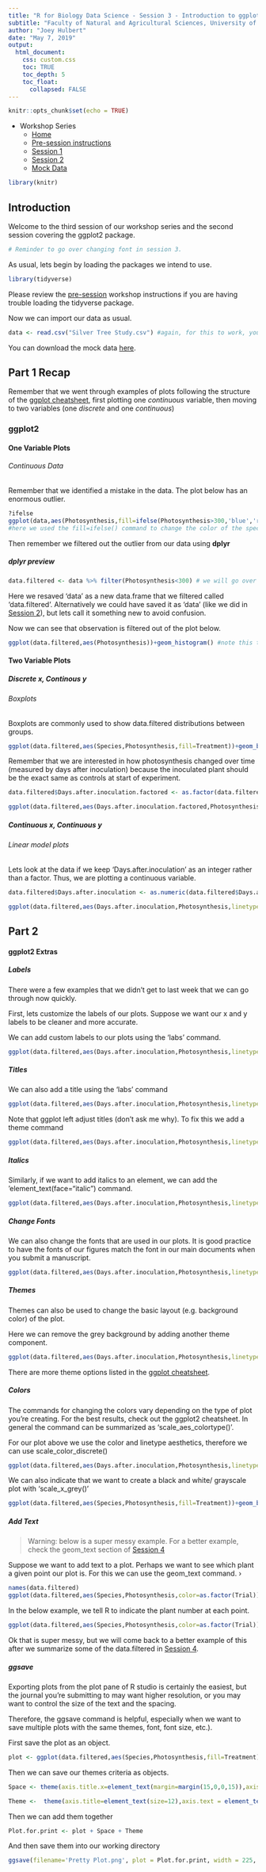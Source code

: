 ```yaml
---
title: "R for Biology Data Science - Session 3 - Introduction to ggplot2 part 2"
subtitle: "Faculty of Natural and Agricultural Sciences, University of Pretoria"
author: "Joey Hulbert"
date: "May 7, 2019"
output: 
  html_document:
    css: custom.css
    toc: TRUE 
    toc_depth: 5
    toc_float:
      collapsed: FALSE
---
```

<script>
    $(document).ready(function() {
      $items = $('div#TOC li');
      $items.each(function(idx) {
        num_ul = $(this).parentsUntil('#TOC').length;
        $(this).css({'text-indent': num_ul * 10, 'padding-left': 0});
      });
    });
</script>

```r
knitr::opts_chunk$set(echo = TRUE)
```

* Workshop Series
    + [Home](http://jmhulbert.github.io/r/bio/)
    + [Pre-session instructions](http://jmhulbert.github.io/r/bio/pre)
    + [Session 1](http://jmhulbert.github.io/r/bio/s1)
    + [Session 2](http://jmhulbert.github.io/r/bio/s2)
    + [Mock Data](http://jmhulbert.github.io/r/bio/data)
    

```r
library(knitr)
```


## Introduction

Welcome to the third session of our workshop series and the second session covering the ggplot2 package. 

```r
# Reminder to go over changing font in session 3. 
```

As usual, lets begin by loading the packages we intend to use. 

```r
library(tidyverse)
```

Please review the [pre-session](http://jmhulbert.github.io/r/bio/pre) workshop instructions if you are having trouble loading the tidyverse package. 

Now we can import our data as usual.

```r
data <- read.csv("Silver Tree Study.csv") #again, for this to work, you need to have the data saved into your working directory. Altneratively, you can set the directory where your data is as your working directory.
```

You can download the mock data [here](http://jmhulbert.github.io/r/bio/data).

## Part 1 Recap

Remember that we went through examples of plots following the structure of the [ggplot cheatsheet](https://github.com/rstudio/cheatsheets/raw/master/data-visualization-2.1.pdf), first plotting one *continuous* variable, then moving to two variables (one *discrete* and one *continuous*)

### ggplot2

#### One Variable Plots

###### Continuous Data

Remember that we identified a mistake in the data. The plot below has an enormous outlier. 

```r
?ifelse
ggplot(data,aes(Photosynthesis,fill=ifelse(Photosynthesis>300,'blue','red')))+geom_histogram()+guides(fill=FALSE) #note that this is only a one variable plot (only x, not x and y). 
#here we used the fill=ifelse() command to change the color of the specific observation.
```

Then remember we filtered out the outlier from our data using **dplyr**

##### dplyr preview

```r
data.filtered <- data %>% filter(Photosynthesis<300) # we will go over the structure of this after our Session 2 recap. 
```

Here we resaved 'data' as a new data.frame that we filtered called 'data.filtered'. Alternatively we could have saved it as 'data' (like we did in [Session 2](http://jmhulbert.github.io/r/bio/s2)), but lets call it something new to avoid confusion. 

Now we can see that observation is filtered out of the plot below.

```r
ggplot(data.filtered,aes(Photosynthesis))+geom_histogram() #note this time we used 'data.filtered'.
```

#### Two Variable Plots

##### Discrete x, Continous y

###### Boxplots

Boxplots are commonly used to show data.filtered distributions between groups. 

```r
ggplot(data.filtered,aes(Species,Photosynthesis,fill=Treatment))+geom_boxplot(position="dodge") +coord_flip()
```

Remember that we are interested in how photosynthesis changed over time (measured by days after inoculation) because the inoculated plant should be the exact same as controls at start of experiment. 

```r
data.filtered$Days.after.inoculation.factored <- as.factor(data.filtered$Days.after.inoculation) #this time I created a new column rather than save over the other column.
```

```r
ggplot(data.filtered,aes(Days.after.inoculation.factored,Photosynthesis,fill=Species))+geom_boxplot(position="dodge")+facet_wrap(~Treatment,ncol=1)
```


##### Continuous x, Continuous y

###### Linear model plots

Lets look at the data if we keep 'Days.after.inoculation' as an integer rather than a factor. Thus, we are plotting a continuous variable. 

```r
data.filtered$Days.after.inoculation <- as.numeric(data.filtered$Days.after.inoculation)
```

```r
ggplot(data.filtered,aes(Days.after.inoculation,Photosynthesis,linetype=Treatment,color=Species))+geom_smooth(method=lm)
```


## Part 2

#### ggplot2 Extras
##### Labels

There were a few examples that we didn't get to last week that we can go through now quickly. 

First, lets customize the labels of our plots. Suppose we want our x and y labels to be cleaner and more accurate. 

We can add custom labels to our plots using the 'labs' command.

```r
ggplot(data.filtered,aes(Days.after.inoculation,Photosynthesis,linetype=Treatment,color=Species))+geom_smooth(method=lm) +labs(x="Days after inoculation",y=expression(Phyotosnytheic~Response~(µmol~m^{-2}~s^{-1}))) #note the crazy notation for adding superscripts
```

##### Titles

We can also add a title using the 'labs' command

```r
ggplot(data.filtered,aes(Days.after.inoculation,Photosynthesis,linetype=Treatment,color=Species))+geom_smooth(method=lm) +labs(x="Days after inoculation",y="Photosynthesis",title="Photosnythetic Response")
```

Note that ggplot left adjust titles (don't ask me why). To fix this we add a theme command


```r
ggplot(data.filtered,aes(Days.after.inoculation,Photosynthesis,linetype=Treatment,color=Species))+geom_smooth(method=lm) +labs(x="Days after inoculation",y="Photosynthesis",title="Photosnythetic Response")+theme(plot.title = element_text(hjust = 0.5))
```


##### Italics

Similarly, if we want to add italics to an element, we can add the 'element_text(face="italic") command.

```r
ggplot(data.filtered,aes(Days.after.inoculation,Photosynthesis,linetype=Treatment,color=Species))+geom_smooth(method=lm) +labs(x="Days after inoculation",y="Photosynthesis",title="Photosnythetic Response") +theme(axis.text.y=element_text(face="italic"), plot.title = element_text(hjust = 0.5,face="italic")) #notice we added italics to the y axis text and the title in this example
```

##### Change Fonts

We can also change the fonts that are used in our plots. It is good practice to have the fonts of our figures match the font in our main documents when you submit a manuscript. 

```r
ggplot(data.filtered,aes(Days.after.inoculation,Photosynthesis,linetype=Treatment,color=Species))+geom_smooth(method=lm) +labs(x="Days after inoculation",y="Photosynthesis",title="Photosnythetic Response") +theme(axis.text.y=element_text(face="italic"), plot.title = element_text(hjust = 0.5,face="italic"),text=element_text(family="Times New Roman")) #this time we a command for the text object to specify a font. 
```



##### Themes

Themes can also be used to change the basic layout (e.g. background color) of the plot.

Here we can remove the grey background by adding another theme component. 

```r
ggplot(data.filtered,aes(Days.after.inoculation,Photosynthesis,linetype=Treatment,color=Species))+geom_smooth(method=lm) +labs(x="Days after inoculation",y="Photosynthesis",title="Photosnythetic Response")+theme(plot.title = element_text(hjust = 0.5)) +theme_bw()
```

There are more theme options listed in the [ggplot cheatsheet](https://github.com/rstudio/cheatsheets/raw/master/data.filtered-visualization-2.1.pdf). 


##### Colors

The commands for changing the colors vary depending on the type of plot you're creating. For the best results, check out the ggplot2 cheatsheet. In general the command can be summarized as 'scale_aes_colortype()'.

For our plot above we use the color and linetype aesthetics, therefore we can use scale_color_discrete()

```r
ggplot(data.filtered,aes(Days.after.inoculation,Photosynthesis,linetype=Treatment,color=Species))+geom_smooth(method=lm) +labs(x="Days after inoculation",y="Photosynthesis",title="Photosnythetic Response")+theme(plot.title = element_text(hjust = 0.5)) +theme_bw() +scale_color_brewer(palette="Reds")
```

We can also indicate that we want to create a black and white/ grayscale plot with 'scale_x_grey()'


```r
ggplot(data.filtered,aes(Species,Photosynthesis,fill=Treatment))+geom_boxplot(position="dodge") +coord_flip() +theme_bw()+scale_fill_grey()
```

##### Add Text

> Warning: below is a super messy example. For a better example, check the geom_text section of [Session 4](http://jmhulbert.github.io/r/bio/s4)

Suppose we want to add text to a plot. Perhaps we want to see which plant a given point our plot is. For this we can use the geom_text command. ›

```r
names(data.filtered)
ggplot(data.filtered,aes(Species,Photosynthesis,color=as.factor(Trial)))+geom_point(position="jitter") +coord_flip()+facet_wrap(~Treatment) +theme_bw()+guides(color=FALSE)
```

In the below example, we tell R to indicate the plant number at each point. 

```r
ggplot(data.filtered,aes(Species,Photosynthesis,color=as.factor(Trial)))+geom_point(position="jitter") +coord_flip()+facet_wrap(~Treatment) +theme_bw()+guides(color=FALSE)+geom_text(aes(label=Plant.Number),position="jitter") #here we also specify the position="jitter" in the geom_text() command
```

Ok that is super messy, but we will come back to a better example of this after we summarize some of the data.filtered in [Session 4](http://jmhulbertgithub.io/r/bio/s4).


##### ggsave

Exporting plots from the plot pane of R studio is certainly the easiest, but the journal you're submitting to may want higher resolution, or you may want to control the size of the text and the spacing. 

Therefore, the ggsave command is helpful, especially when we want to save multiple plots with the same themes, font, font size, etc.). 

First save the plot as an object.

```r
plot <- ggplot(data.filtered,aes(Species,Photosynthesis,fill=Treatment))+geom_boxplot(position="dodge") +coord_flip()+scale_fill_grey()
```

Then we can save our themes criteria as objects.

```r
Space <- theme(axis.title.x=element_text(margin=margin(15,0,0,15)),axis.title.y=element_text(margin=margin(0,15,0,0))) # adds space between x axis text and x axis title

Theme <-  theme(axis.title=element_text(size=12),axis.text = element_text(size=12),strip.text.x=element_text(size=12),axis.text.y = element_text(face="italic"),plot.title = element_text(hjust = 0.5)) +theme_bw()

```

Then we can add them together

```r
Plot.for.print <- plot + Space + Theme
```

And then save them into our working directory 

```r
ggsave(filename='Pretty Plot.png', plot = Plot.for.print, width = 225, height = 110,unit="mm",dpi = 300, limitsize = TRUE) # note that you can specify any directory or folder you want to save it by typing the whole path (e.g. './figures/pretty plot.png'). 
```


